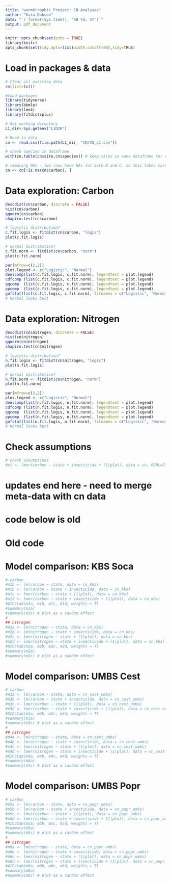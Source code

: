 ```yaml
---
title: "warmXtrophic Project: CN Analyses"
author: "Kara Dobson"
date: "`r format(Sys.time(), '%B %d, %Y')`"
output: pdf_document
---
```


```r
knitr::opts_chunk$set(echo = TRUE)
library(knitr)
opts_chunk$set(tidy.opts=list(width.cutoff=80),tidy=TRUE)
```

# Load in packages & data
```r
# Clear all existing data
rm(list=ls())

#Load packages
library(tidyverse)
library(bbmle)
library(lme4)
library(fitdistrplus)

# Set working directory
L1_dir<-Sys.getenv("L1DIR")

# Read in data
cn <- read.csv(file.path(L1_dir, "CN/CN_L1.csv"))

# check species in dataframe
with(cn,table(cn$site,cn$species)) # keep sites in same dataframe for now bc unique spp at each site

# removing NAs - two rows have NAs for both N and C, so this takes care of both
cn <- cn[!is.na(cn$carbon), ]
```

# Data exploration: Carbon
```r
descdist(cn$carbon, discrete = FALSE)
hist(cn$carbon)
qqnorm(cn$carbon)
shapiro.test(cn$carbon)

# logistic distribution?
c.fit.logis <- fitdist(cn$carbon, "logis")
plot(c.fit.logis)

# normal distribution?
c.fit.norm <- fitdist(cn$carbon, "norm")
plot(c.fit.norm)

par(mfrow=c(2,2))
plot.legend <- c("Logistic", "Normal")
denscomp(list(c.fit.logis, c.fit.norm), legendtext = plot.legend)
cdfcomp (list(c.fit.logis, c.fit.norm), legendtext = plot.legend)
qqcomp  (list(c.fit.logis, c.fit.norm), legendtext = plot.legend)
ppcomp  (list(c.fit.logis, c.fit.norm), legendtext = plot.legend)
gofstat(list(c.fit.logis, c.fit.norm), fitnames = c("Logistic", "Normal"))
# Normal looks best
```

# Data exploration: Nitrogen
```r
descdist(cn$nitrogen, discrete = FALSE)
hist(cn$nitrogen)
qqnorm(cn$nitrogen)
shapiro.test(cn$nitrogen)

# logistic distribution?
n.fit.logis <- fitdist(cn$nitrogen, "logis")
plot(n.fit.logis)

# normal distribution?
n.fit.norm <- fitdist(cn$nitrogen, "norm")
plot(n.fit.norm)

par(mfrow=c(2,2))
plot.legend <- c("Logistic", "Normal")
denscomp(list(n.fit.logis, n.fit.norm), legendtext = plot.legend)
cdfcomp (list(n.fit.logis, n.fit.norm), legendtext = plot.legend)
qqcomp  (list(n.fit.logis, n.fit.norm), legendtext = plot.legend)
ppcomp  (list(n.fit.logis, n.fit.norm), legendtext = plot.legend)
gofstat(list(n.fit.logis, n.fit.norm), fitnames = c("Logistic", "Normal"))
# Normal looks best
```

# Check assumptions
```r
# check assumptions
#m1 <- lmer(carbon ~ state + insecticide + (1|plot), data = cn, REML=F)
```
# updates end here - need to merge meta-data with cn data
# code below is old

\pagebreak

# Old code
# Model comparison: KBS Soca
```r
# carbon
#m1a <- lm(carbon ~ state, data = cn_kbs)
#m1b <- lm(carbon ~ state + insecticide, data = cn_kbs)
#m1c <- lmer(carbon ~ state + (1|plot), data = cn_kbs)
#m1d <- lmer(carbon ~ state + insecticide + (1|plot), data = cn_kbs)
#AICctab(m1a, m1b, m1c, m1d, weights = T)
#summary(m1a)
#summary(m1c) # plot as a random effect
#
## nitrogen
#m2a <- lm(nitrogen ~ state, data = cn_kbs)
#m2b <- lm(nitrogen ~ state + insecticide, data = cn_kbs)
#m2c <- lmer(nitrogen ~ state + (1|plot), data = cn_kbs)
#m2d <- lmer(nitrogen ~ state + insecticide + (1|plot), data = cn_kbs)
#AICctab(m2a, m2b, m2c, m2d, weights = T)
#summary(m2a)
#summary(m2c) # plot as a random effect
```

# Model comparison: UMBS Cest
```r
# carbon
#m3a <- lm(carbon ~ state, data = cn_cest_umbs)
#m3b <- lm(carbon ~ state + insecticide, data = cn_cest_umbs)
#m3c <- lmer(carbon ~ state + (1|plot), data = cn_cest_umbs)
#m3d <- lmer(carbon ~ state + insecticide + (1|plot), data = cn_cest_umbs)
#AICctab(m3a, m3b, m3c, m3d, weights = T)
#summary(m3a)
#summary(m3c) # plot as a random effect
#
## nitrogen
#m4a <- lm(nitrogen ~ state, data = cn_cest_umbs)
#m4b <- lm(nitrogen ~ state + insecticide, data = cn_cest_umbs)
#m4c <- lmer(nitrogen ~ state + (1|plot), data = cn_cest_umbs)
#m4d <- lmer(nitrogen ~ state + insecticide + (1|plot), data = cn_cest_umbs)
#AICctab(m4a, m4b, m4c, m4d, weights = T)
#summary(m4a)
#summary(m4c) # plot as a random effect
```

# Model comparison: UMBS Popr
```r
# carbon
#m5a <- lm(carbon ~ state, data = cn_popr_umbs)
#m5b <- lm(carbon ~ state + insecticide, data = cn_popr_umbs)
#m5c <- lmer(carbon ~ state + (1|plot), data = cn_popr_umbs)
#m5d <- lmer(carbon ~ state + insecticide + (1|plot), data = cn_popr_umbs)
#AICctab(m5a, m5b, m5c, m5d, weights = T)
#summary(m5a)
#summary(m5c) # plot as a random effect
#
## nitrogen
#m6a <- lm(nitrogen ~ state, data = cn_popr_umbs)
#m6b <- lm(nitrogen ~ state + insecticide, data = cn_popr_umbs)
#m6c <- lmer(nitrogen ~ state + (1|plot), data = cn_popr_umbs)
#m6d <- lmer(nitrogen ~ state + insecticide + (1|plot), data = cn_popr_umbs)
#AICctab(m6a, m6b, m6c, m6d, weights = T)
#summary(m6a)
#summary(m6c) # plot as a random effect
```




